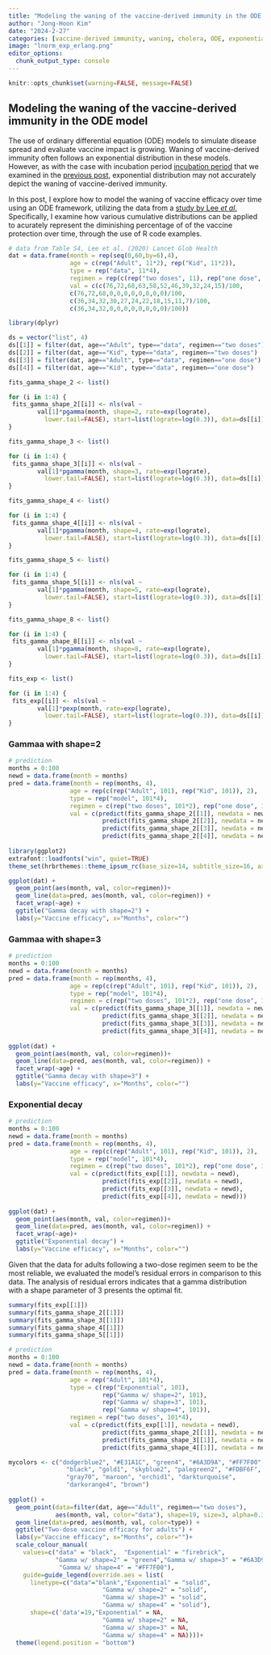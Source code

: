 ```yaml
---
title: "Modeling the waning of the vaccine-derived immunity in the ODE model"
author: "Jong-Hoon Kim"
date: "2024-2-27"
categories: [vaccine-derived immunity, waning, cholera, ODE, exponential, Gamma]
image: "lnorm_exp_erlang.png"
editor_options: 
  chunk_output_type: console
---
```


```r
knitr::opts_chunk$set(warning=FALSE, message=FALSE) 
```

## Modeling the waning of the vaccine-derived immunity in the ODE model

The use of ordinary differential equation (ODE) models to simulate disease spread and evaluate vaccine impact is growing. Waning of vaccine-derived immunity often follows an exponential distribution in these models. However, as with the case with incubation period [incubation period](https://pubmed.ncbi.nlm.nih.gov/19393959/) that we examined in the [previous post](https://www.jonghoonk.com/posts/exp_erlang_lognormal/), exponential distribution may not accurately depict the waning of vaccine-derived immunity. 

In this post, I explore how to model the waning of vaccine efficacy over time using an ODE framework, utilizing the data from a [study by Lee *et al*.](https://www.thelancet.com/journals/langlo/article/PIIS2214-109X(20)30310-7/fulltext) Specifically, I examine how various cumulative distributions can be applied to acurately represent the diminishing percentage of of the vaccine protection over time, through the use of R code examples.

```r
# data from Table S4, Lee et al. (2020) Lancet Glob Health
dat = data.frame(month = rep(seq(0,60,by=6),4),
                 age = c(rep("Adult", 11*2), rep("Kid", 11*2)),
                 type = rep("data", 11*4),
                 regimen = rep(c(rep("two doses", 11), rep("one dose", 11)),2),
                 val = c(c(76,72,68,63,58,52,46,39,32,24,15)/100,
                 c(76,72,68,0,0,0,0,0,0,0,0)/100,
                 c(36,34,32,30,27,24,22,18,15,11,7)/100,
                 c(36,34,32,0,0,0,0,0,0,0,0)/100))

library(dplyr)

ds = vector("list", 4)
ds[[1]] = filter(dat, age=="Adult", type=="data", regimen=="two doses")
ds[[2]] = filter(dat, age=="Kid", type=="data", regimen=="two doses")
ds[[3]] = filter(dat, age=="Adult", type=="data", regimen=="one dose")
ds[[4]] = filter(dat, age=="Kid", type=="data", regimen=="one dose")

fits_gamma_shape_2 <- list()

for (i in 1:4) {
 fits_gamma_shape_2[[i]] <- nls(val ~ 
        val[1]*pgamma(month, shape=2, rate=exp(lograte),
          lower.tail=FALSE), start=list(lograte=log(0.3)), data=ds[[i]])
}

fits_gamma_shape_3 <- list()

for (i in 1:4) {
 fits_gamma_shape_3[[i]] <- nls(val ~ 
        val[1]*pgamma(month, shape=3, rate=exp(lograte),
          lower.tail=FALSE), start=list(lograte=log(0.3)), data=ds[[i]])
}

fits_gamma_shape_4 <- list()

for (i in 1:4) {
 fits_gamma_shape_4[[i]] <- nls(val ~ 
        val[1]*pgamma(month, shape=4, rate=exp(lograte),
          lower.tail=FALSE), start=list(lograte=log(0.3)), data=ds[[i]])
}

fits_gamma_shape_5 <- list()

for (i in 1:4) {
 fits_gamma_shape_5[[i]] <- nls(val ~ 
        val[1]*pgamma(month, shape=5, rate=exp(lograte),
          lower.tail=FALSE), start=list(lograte=log(0.3)), data=ds[[i]])
}

fits_gamma_shape_8 <- list()

for (i in 1:4) {
 fits_gamma_shape_8[[i]] <- nls(val ~ 
        val[1]*pgamma(month, shape=8, rate=exp(lograte),
          lower.tail=FALSE), start=list(lograte=log(0.3)), data=ds[[i]])
}

fits_exp <- list()

for (i in 1:4) {
 fits_exp[[i]] <- nls(val ~ 
        val[1]*pexp(month, rate=exp(lograte),
          lower.tail=FALSE), start=list(lograte=log(0.3)), data=ds[[i]])
}
```

### Gammaa with shape=2
```r
# prediction
months = 0:100
newd = data.frame(month = months)
pred = data.frame(month = rep(months, 4),
                 age = rep(c(rep("Adult", 101), rep("Kid", 101)), 2),
                 type = rep("model", 101*4),
                 regimen = c(rep("two doses", 101*2), rep("one dose", 101*2)),
                 val = c(predict(fits_gamma_shape_2[[1]], newdata = newd),
                          predict(fits_gamma_shape_2[[2]], newdata = newd),
                          predict(fits_gamma_shape_2[[3]], newdata = newd),
                          predict(fits_gamma_shape_2[[4]], newdata = newd)))
                 
library(ggplot2)
extrafont::loadfonts("win", quiet=TRUE)
theme_set(hrbrthemes::theme_ipsum_rc(base_size=14, subtitle_size=16, axis_title_size=12))

ggplot(dat) +
  geom_point(aes(month, val, color=regimen))+
  geom_line(data=pred, aes(month, val, color=regimen)) +
  facet_wrap(~age) +
  ggtitle("Gamma decay with shape=2") +
  labs(y="Vaccine efficacy", x="Months", color="")

```

### Gammaa with shape=3
```r
# prediction
months = 0:100
newd = data.frame(month = months)
pred = data.frame(month = rep(months, 4),
                 age = rep(c(rep("Adult", 101), rep("Kid", 101)), 2),
                 type = rep("model", 101*4),
                 regimen = c(rep("two doses", 101*2), rep("one dose", 101*2)),
                 val = c(predict(fits_gamma_shape_3[[1]], newdata = newd),
                          predict(fits_gamma_shape_3[[2]], newdata = newd),
                          predict(fits_gamma_shape_3[[3]], newdata = newd),
                          predict(fits_gamma_shape_3[[4]], newdata = newd)))
                 
ggplot(dat) +
  geom_point(aes(month, val, color=regimen))+
  geom_line(data=pred, aes(month, val, color=regimen)) +
  facet_wrap(~age) +
  ggtitle("Gamma decay with shape=3") +
  labs(y="Vaccine efficacy", x="Months", color="")

```

### Exponential decay
```r
# prediction
months = 0:100
newd = data.frame(month = months)
pred = data.frame(month = rep(months, 4),
                 age = rep(c(rep("Adult", 101), rep("Kid", 101)), 2),
                 type = rep("model", 101*4),
                 regimen = c(rep("two doses", 101*2), rep("one dose", 101*2)),
                 val = c(predict(fits_exp[[1]], newdata = newd),
                          predict(fits_exp[[2]], newdata = newd),
                          predict(fits_exp[[3]], newdata = newd),
                          predict(fits_exp[[4]], newdata = newd)))
                 
ggplot(dat) +
  geom_point(aes(month, val, color=regimen))+
  geom_line(data=pred, aes(month, val, color=regimen)) +
  facet_wrap(~age)+
  ggtitle("Exponential decay") +
  labs(y="Vaccine efficacy", x="Months", color="")

```

Given that the data for adults following a two-dose regimen seem to be the most reliable, we evaluated the model's residual errors in comparison to this data. The analysis of residual errors indicates that a gamma distribution with a shape parameter of 3 presents the optimal fit.
```r
summary(fits_exp[[1]])
summary(fits_gamma_shape_2[[1]])
summary(fits_gamma_shape_3[[1]])
summary(fits_gamma_shape_4[[1]])
summary(fits_gamma_shape_5[[1]])
```

```r
# prediction
months = 0:100
newd = data.frame(month = months)
pred = data.frame(month = rep(months, 4),
                 age = rep("Adult", 101*4),
                 type = c(rep("Exponential", 101),
                          rep("Gamma w/ shape=2", 101),
                          rep("Gamma w/ shape=3", 101),
                          rep("Gamma w/ shape=4", 101)),
                 regimen = rep("two doses", 101*4),
                 val = c(predict(fits_exp[[1]], newdata = newd),
                          predict(fits_gamma_shape_2[[1]], newdata = newd),
                          predict(fits_gamma_shape_3[[1]], newdata = newd),
                          predict(fits_gamma_shape_4[[1]], newdata = newd)))

mycolors <- c("dodgerblue2", "#E31A1C", "green4", "#6A3D9A", "#FF7F00",
                "black", "gold1", "skyblue2", "palegreen2", "#FDBF6F",
                "gray70", "maroon", "orchid1", "darkturquoise",
                "darkorange4", "brown")
                 
ggplot() +
  geom_point(data=filter(dat, age=="Adult", regimen=="two doses"), 
             aes(month, val, color="data"), shape=19, size=3, alpha=0.3)+
  geom_line(data=pred, aes(month, val, color=type)) +
  ggtitle("Two-dose vaccine efficacy for adults") +
  labs(y="Vaccine efficacy", x="Months", color="")+
  scale_colour_manual(
    values=c("data" = "black",  "Exponential" = "firebrick",
             "Gamma w/ shape=2" = "green4","Gamma w/ shape=3" = "#6A3D9A",
              "Gamma w/ shape=4" = "#FF7F00"),
    guide=guide_legend(override.aes = list(
      linetype=c("data"="blank","Exponential" = "solid",
                          "Gamma w/ shape=2" = "solid",
                          "Gamma w/ shape=3" = "solid",
                          "Gamma w/ shape=4" = "solid"),
      shape=c('data'=19,"Exponential" = NA,
                          "Gamma w/ shape=2" = NA,
                          "Gamma w/ shape=3" = NA,
                          "Gamma w/ shape=4" = NA))))+ 
  theme(legend.position = "bottom")
```

